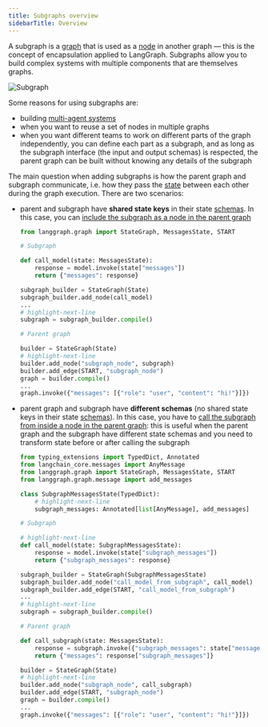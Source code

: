 ```yaml
---
title: Subgraphs overview
sidebarTitle: Overview
---
```

A subgraph is a [graph](/oss/python/graph-api#graphs) that is used as a [node](/oss/python/graph-api#nodes) in another graph — this is the concept of encapsulation applied to LangGraph. Subgraphs allow you to build complex systems with multiple components that are themselves graphs.

![Subgraph](/oss/images/subgraph.png)


Some reasons for using subgraphs are:

* building [multi-agent systems](/oss/python/multi-agent)
* when you want to reuse a set of nodes in multiple graphs
* when you want different teams to work on different parts of the graph independently, you can define each part as a subgraph, and as long as the subgraph interface (the input and output schemas) is respected, the parent graph can be built without knowing any details of the subgraph

The main question when adding subgraphs is how the parent graph and subgraph communicate, i.e. how they pass the [state](/oss/python/graph-api#state) between each other during the graph execution. There are two scenarios:

* parent and subgraph have **shared state keys** in their state [schemas](/oss/python/graph-api#state). In this case, you can [include the subgraph as a node in the parent graph](/oss/python/use-subgraphs#shared-state-schemas)
  ```python
  from langgraph.graph import StateGraph, MessagesState, START
  
  # Subgraph
  
  def call_model(state: MessagesState):
      response = model.invoke(state["messages"])
      return {"messages": response}
  
  subgraph_builder = StateGraph(State)
  subgraph_builder.add_node(call_model)
  ...
  # highlight-next-line
  subgraph = subgraph_builder.compile()
  
  # Parent graph
  
  builder = StateGraph(State)
  # highlight-next-line
  builder.add_node("subgraph_node", subgraph)
  builder.add_edge(START, "subgraph_node")
  graph = builder.compile()
  ...
  graph.invoke({"messages": [{"role": "user", "content": "hi!"}]})
  ```


* parent graph and subgraph have **different schemas** (no shared state keys in their state [schemas](/oss/python/graph-api#state)). In this case, you have to [call the subgraph from inside a node in the parent graph](/oss/python/use-subgraphs#different-state-schemas): this is useful when the parent graph and the subgraph have different state schemas and you need to transform state before or after calling the subgraph
  ```python
  from typing_extensions import TypedDict, Annotated
  from langchain_core.messages import AnyMessage
  from langgraph.graph import StateGraph, MessagesState, START
  from langgraph.graph.message import add_messages
  
  class SubgraphMessagesState(TypedDict):
      # highlight-next-line
      subgraph_messages: Annotated[list[AnyMessage], add_messages]
  
  # Subgraph
  
  # highlight-next-line
  def call_model(state: SubgraphMessagesState):
      response = model.invoke(state["subgraph_messages"])
      return {"subgraph_messages": response}
  
  subgraph_builder = StateGraph(SubgraphMessagesState)
  subgraph_builder.add_node("call_model_from_subgraph", call_model)
  subgraph_builder.add_edge(START, "call_model_from_subgraph")
  ...
  # highlight-next-line
  subgraph = subgraph_builder.compile()
  
  # Parent graph
  
  def call_subgraph(state: MessagesState):
      response = subgraph.invoke({"subgraph_messages": state["messages"]})
      return {"messages": response["subgraph_messages"]}
  
  builder = StateGraph(State)
  # highlight-next-line
  builder.add_node("subgraph_node", call_subgraph)
  builder.add_edge(START, "subgraph_node")
  graph = builder.compile()
  ...
  graph.invoke({"messages": [{"role": "user", "content": "hi!"}]})
  ```


